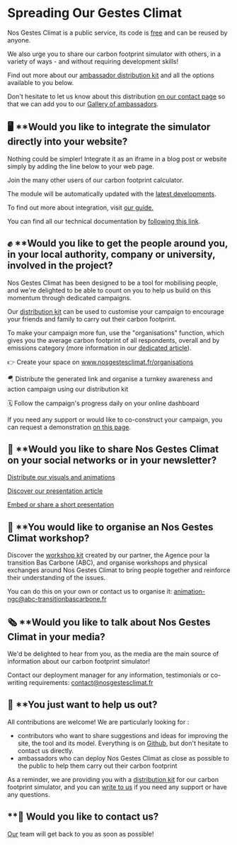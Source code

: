 # Spreading Our Gestes Climat

Nos Gestes Climat is a public service, its code is <a href="/documentation">free</a> and can be reused by anyone. 

We also urge you to share our carbon footprint simulator with others, in a variety of ways - and without requiring development skills!

Find out more about our <a href="https://drive.google.com/drive/u/0/folders/1ppvieBBNCSSkvREGIAAK44PmPNy9CRz9">ambassador distribution kit</a> and all the options available to you below.

Don't hesitate to let us know about this distribution <a href="/contact">on our contact page</a> so that we can add you to our <a href="/ambassadeurs">Gallery of ambassadors</a>.

<h2 id="integrer">🖥️ **Would you like to integrate the simulator directly into your website?</h2>

Nothing could be simpler! Integrate it as an iframe in a blog post or website simply by adding the line below to your web page.

<script id="nosgestesclimat" src="https://nosgestesclimat.fr/iframe.js"></script> 

Join the many other users of our carbon footprint calculator.

The module will be automatically updated with the <a href="/nouveaut%C3%A9s">latest developments</a>.

To find out more about integration, visit <a href="https://www.notion.so/Int-grer-Nos-Gestes-Climat-en-iframe-abdeb175baf84143922006964d80348c?pvs=21">our guide.</a>

You can find all our technical documentation by <a href="https://www.notion.so/c57ea7dfc6214660a2d6a6a3addb88bd?pvs=21">following this link</a>.

<h2 id="mobiliser">✊ **Would you like to get the people around you, in your local authority, company or university, involved in the project?</h2>

Nos Gestes Climat has been designed to be a tool for mobilising people, and we're delighted to be able to count on you to help us build on this momentum through dedicated campaigns.

Our <a href="https://drive.google.com/drive/u/0/folders/1ppvieBBNCSSkvREGIAAK44PmPNy9CRz9">distribution kit</a> can be used to customise your campaign to encourage your friends and family to carry out their carbon footprint.

To make your campaign more fun, use the "organisations" function, which gives you the average carbon footprint of all respondents, overall and by emissions category (more information in our <a href="/blog/nouveau-parcours-organisations">dedicated article</a>).

👉 Create your space on <a href="/organisations">www.nosgestesclimat.fr/organisations</a>

🪂 Distribute the generated link and organise a turnkey awareness and action campaign using our distribution kit

🗓️ Follow the campaign's progress daily on your online dashboard

If you need any support or would like to co-construct your campaign, you can request a demonstration <a href="https://nosgestesclimat.fr/organisations/demander-demo">on this page</a>.

<h2 id="partager">📢 **Would you like to share Nos Gestes Climat on your social networks or in your newsletter?</h2>

<a href="https://www.notion.so/Diffusez-nos-visuels-et-animations-6767f93e71db436e8521b243206badd9?pvs=21">Distribute our visuals and animations</a>

<a href="https://www.notion.so/D-couvrez-notre-article-de-pr-sentation-54cd8914e19d4aeca58f2c819dde8846?pvs=21">Discover our presentation article</a> 

<a href="https://www.notion.so/Int-grez-ou-partagez-une-br-ve-pr-sentation-788fb1666fe641ceb648e1602111a035?pvs=21">Embed or share a short presentation</a>

<h2 id="atelier">👥 **You would like to organise an Nos Gestes Climat workshop?</h2>

Discover the <a href="https://drive.google.com/drive/folders/1dORmBbDLDG31PLLOblP8Wg5CrrksAfjV">workshop kit</a> created by our partner, the Agence pour la transition Bas Carbone (ABC), and organise workshops and physical exchanges around Nos Gestes Climat to bring people together and reinforce their understanding of the issues. 

You can do this on your own or contact us to organise it: <a href="mailto:animation-ngc@abc-transitionbascarbone.fr">animation-ngc@abc-transitionbascarbone.fr</a>

<h2 id="media">🗞️ **Would you like to talk about Nos Gestes Climat in your media?</h2>

We'd be delighted to hear from you, as the media are the main source of information about our carbon footprint simulator!

Contact our deployment manager for any information, testimonials or co-writing requirements: contact@nosgestesclimat.fr

<h2 id="aider">🤲 **You just want to help us out?</h2>

All contributions are welcome! We are particularly looking for :

- contributors who want to share suggestions and ideas for improving the site, the tool and its model. Everything is on <a href="https://github.com/datagir/?q=nosgestesclimat&type=&language=&sort=">Github</a>, but don't hesitate to contact us directly.
- ambassadors who can deploy Nos Gestes Climat as close as possible to the public to help them carry out their carbon footprint

As a reminder, we are providing you with a <a href="https://drive.google.com/drive/u/0/folders/1ppvieBBNCSSkvREGIAAK44PmPNy9CRz9">distribution kit</a> for our carbon footprint simulator, and you can <a href="https://nosgestesclimat.fr/contact">write to us</a> if you need any support or have any questions.

<h2 id="contact">**💌 Would you like to contact us?</h2>

<a href="/contact">Our</a> team will get back to you as soon as possible!